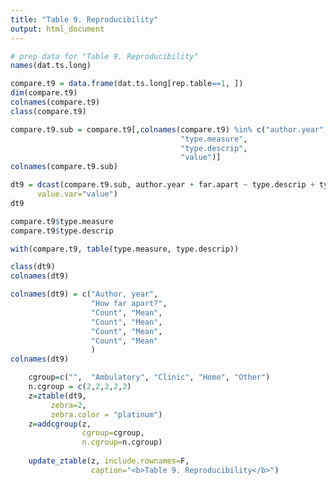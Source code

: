 ```yaml
---
title: "Table 9. Reproducibility"
output: html_document
---
```


```r

# prep data for "Table 9. Reproducibility"
names(dat.ts.long)

compare.t9 = data.frame(dat.ts.long[rep.table==1, ])
dim(compare.t9)
colnames(compare.t9)
class(compare.t9)

compare.t9.sub = compare.t9[,colnames(compare.t9) %in% c("author.year", "far.apart",
                                      "type.measure",
                                      "type.descrip",
                                      "value")]
colnames(compare.t9.sub)

dt9 = dcast(compare.t9.sub, author.year + far.apart ~ type.descrip + type.measure, 
      value.var="value")
dt9

compare.t9$type.measure
compare.t9$type.descrip

with(compare.t9, table(type.measure, type.descrip))

class(dt9)
colnames(dt9)

colnames(dt9) = c("Author, year", 
                  "How far apart?",
                  "Count", "Mean",
                  "Count", "Mean",
                  "Count", "Mean",
                  "Count", "Mean"
                  )
colnames(dt9)

```

```r

    cgroup=c("",  "Ambulatory", "Clinic", "Home", "Other")
    n.cgroup = c(2,2,2,2,2)
    z=ztable(dt9,
         zebra=2,
         zebra.color = "platinum")
    z=addcgroup(z,
                cgroup=cgroup,
                n.cgroup=n.cgroup)
    
    update_ztable(z, include.rownames=F,
                  caption="<b>Table 9. Reproducibility</b>")
```
